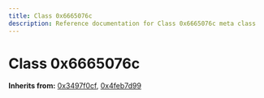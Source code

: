 ```yaml
---
title: Class 0x6665076c
description: Reference documentation for Class 0x6665076c meta class
---
```



# Class 0x6665076c

**Inherits from:** [0x3497f0cf](/classes/0x3497f0cf), [0x4feb7d99](/classes/0x4feb7d99)

<ClassDetails file="/db/classes/0x6665076c.ffafd97bcb66.json" />

